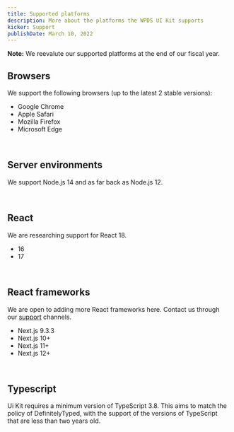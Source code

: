 ```yaml
---
title: Supported platforms
description: More about the platforms the WPDS UI Kit supports
kicker: Support
publishDate: March 10, 2022
---
```


<Alert dismissable={false} variant="information">
  <b>Note:</b> We reevalute our supported platforms at the end of our fiscal
  year.
</Alert>

<BR />

## Browsers

We support the following browsers (up to the latest 2 stable versions):

- Google Chrome
- Apple Safari
- Mozilla Firefox
- Microsoft Edge

<br />

## Server environments

We support Node.js 14 and as far back as Node.js 12.

<br />

## React

We are researching support for React 18.

- 16
- 17

<br />

## React frameworks

We are open to adding more React frameworks here. Contact us through our [support](/support) channels.

- Next.js 9.3.3
- Next.js 10+
- Next.js 11+
- Next.js 12+

<br />

## Typescript

Ui Kit requires a minimum version of TypeScript 3.8. This aims to match the policy of DefinitelyTyped, with the support of the versions of TypeScript that are less than two years old.
